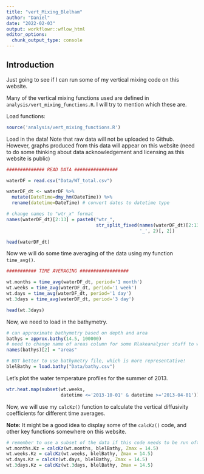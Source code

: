 ```yaml
---
title: "vert_Mixing_Blelham"
author: "Daniel"
date: "2022-02-03"
output: workflowr::wflow_html
editor_options:
  chunk_output_type: console
---
```


## Introduction

Just going to see if I can run some of my vertical mixing code on this website.

Many of the vertical mixing functions used are defined in 
`analysis/vert_mixing_functions.R`. I will try to mention which these are.

Load functions:

```r
source('analysis/vert_mixing_functions.R')
```

Load in the data!
Note that raw data will not be uploaded to Github. 
However, graphs produced from this data will appear on this website
(need to do some thinking about data acknowledgement and licensing
as this website is public)

```r
############## READ DATA ################

waterDF = read.csv("Data/WT_total.csv")

waterDF_dt <- waterDF %>%
  mutate(DateTime=dmy_hm(DateTime)) %>%
  rename(datetime=DateTime) # convert dates to datetime type

# change names to "wtr_x" format
names(waterDF_dt)[2:13] = paste0("wtr_", 
                                 str_split_fixed(names(waterDF_dt)[2:13],
                                                 '_', 2)[, 2])

head(waterDF_dt)

```

Now we will do some time averaging of the data using my function `time_avg()`.

```r
########### TIME AVERAGING ##################

wt.months = time_avg(waterDF_dt, period='1 month')
wt.weeks = time_avg(waterDF_dt, period='1 week')
wt.days = time_avg(waterDF_dt, period='1 day')
wt.3days = time_avg(waterDF_dt, period='3 day')

head(wt.3days)
```

Now, we need to load in the bathymetry.
```r
# can approximate bathymetry based on depth and area
bathys = approx.bathy(14.5, 100000)
# need to change name of areas column for some Rlakeanalyser stuff to work
names(bathys)[2] = "areas" 

# BUT better to use bathymetry file, which is more representative! 
blelBathy = load.bathy("Data/bathy.csv")
```

Let's plot the water temperature profiles for the summer of 2013.

```r
wtr.heat.map(subset(wt.weeks, 
                    datetime <='2013-10-01' & datetime >='2013-04-01'))
```


Now, we will use my `calcKz()` function to calculate the vertical diffusivity
coefficients for different time averages. 

__Note:__ It might be a good idea to display some of the `calcKz()` code, and other
key functions somewhere on this website.

```r
# remember to use a subset of the data if this code needs to be run often
wt.months.Kz = calcKz(wt.months, blelBathy, Zmax = 14.5)
wt.weeks.Kz = calcKz(wt.weeks, blelBathy, Zmax = 14.5)
wt.days.Kz = calcKz(wt.days, blelBathy, Zmax = 14.5)
wt.3days.Kz = calcKz(wt.3days, blelBathy, Zmax = 14.5)
```




